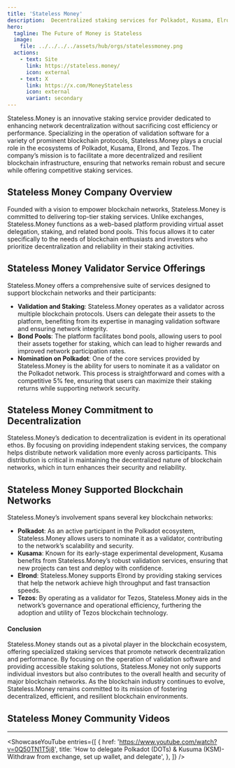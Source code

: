 ```yaml
---
title: 'Stateless Money'
description:  Decentralized staking services for Polkadot, Kusama, Elrond, and Tezos. Maximize returns with Stateless.Money’s secure validation solutions.
hero:
  tagline: The Future of Money is Stateless
  image: 
    file: ../../../../assets/hub/orgs/statelessmoney.png
  actions:
    - text: Site
      link: https://stateless.money/
      icon: external
    - text: X
      link: https://x.com/MoneyStateless
      icon: external
      variant: secondary
---
```



Stateless.Money is an innovative staking service provider dedicated to enhancing network decentralization without sacrificing cost efficiency or performance. Specializing in the operation of validation software for a variety of prominent blockchain protocols, Stateless.Money plays a crucial role in the ecosystems of Polkadot, Kusama, Elrond, and Tezos. The company’s mission is to facilitate a more decentralized and resilient blockchain infrastructure, ensuring that networks remain robust and secure while offering competitive staking services.

## Stateless Money Company Overview
Founded with a vision to empower blockchain networks, Stateless.Money is committed to delivering top-tier staking services. Unlike exchanges, Stateless.Money functions as a web-based platform providing virtual asset delegation, staking, and related bond pools. This focus allows it to cater specifically to the needs of blockchain enthusiasts and investors who prioritize decentralization and reliability in their staking activities.

## Stateless Money Validator Service Offerings
Stateless.Money offers a comprehensive suite of services designed to support blockchain networks and their participants:
- **Validation and Staking**: Stateless.Money operates as a validator across multiple blockchain protocols. Users can delegate their assets to the platform, benefiting from its expertise in managing validation software and ensuring network integrity.
- **Bond Pools**: The platform facilitates bond pools, allowing users to pool their assets together for staking, which can lead to higher rewards and improved network participation rates.
- **Nomination on Polkadot**: One of the core services provided by Stateless.Money is the ability for users to nominate it as a validator on the Polkadot network. This process is straightforward and comes with a competitive 5% fee, ensuring that users can maximize their staking returns while supporting network security.

## Stateless Money Commitment to Decentralization
Stateless.Money’s dedication to decentralization is evident in its operational ethos. By focusing on providing independent staking services, the company helps distribute network validation more evenly across participants. This distribution is critical in maintaining the decentralized nature of blockchain networks, which in turn enhances their security and reliability.

## Stateless Money Supported Blockchain Networks
Stateless.Money’s involvement spans several key blockchain networks:
- **Polkadot**: As an active participant in the Polkadot ecosystem, Stateless.Money allows users to nominate it as a validator, contributing to the network’s scalability and security.
- **Kusama**: Known for its early-stage experimental development, Kusama benefits from Stateless.Money’s robust validation services, ensuring that new projects can test and deploy with confidence.
- **Elrond**: Stateless.Money supports Elrond by providing staking services that help the network achieve high throughput and fast transaction speeds.
- **Tezos**: By operating as a validator for Tezos, Stateless.Money aids in the network’s governance and operational efficiency, furthering the adoption and utility of Tezos blockchain technology.

#### Conclusion
Stateless.Money stands out as a pivotal player in the blockchain ecosystem, offering specialized staking services that promote network decentralization and performance. By focusing on the operation of validation software and providing accessible staking solutions, Stateless.Money not only supports individual investors but also contributes to the overall health and security of major blockchain networks. As the blockchain industry continues to evolve, Stateless.Money remains committed to its mission of fostering decentralized, efficient, and resilient blockchain environments.

## Stateless Money Community Videos
----------------
<ShowcaseYouTube
  entries={[
          {
      href: 'https://www.youtube.com/watch?v=0Q50TN1T5j8',
      title: 'How to delegate Polkadot (DOTs) & Kusuma (KSM)- Withdraw from exchange, set up wallet, and delegate',
     },
  ]}
/>